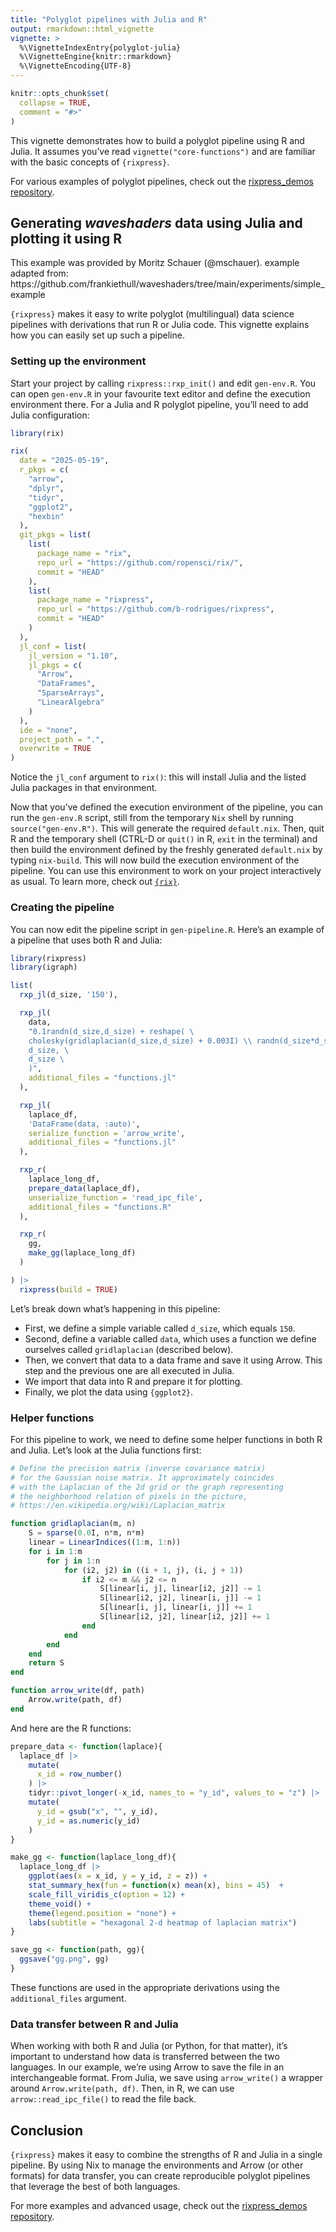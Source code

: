 ```yaml
---
title: "Polyglot pipelines with Julia and R"
output: rmarkdown::html_vignette
vignette: >
  %\VignetteIndexEntry{polyglot-julia}
  %\VignetteEngine{knitr::rmarkdown}
  %\VignetteEncoding{UTF-8}
---
```


```r
knitr::opts_chunk$set(
  collapse = TRUE,
  comment = "#>"
)
```

This vignette demonstrates how to build a polyglot pipeline using R and Julia.
It assumes you've read `vignette("core-functions")` and are familiar with the
basic concepts of `{rixpress}`.

For various examples of polyglot pipelines, check out the [rixpress_demos
repository](https://github.com/b-rodrigues/rixpress_demos/).

## Generating *waveshaders* data using Julia and plotting it using R

This example was provided by Moritz Schauer (@mschauer).
example adapted from: https://github.com/frankiethull/waveshaders/tree/main/experiments/simple_example

`{rixpress}` makes it easy to write polyglot (multilingual) data science
pipelines with derivations that run R or Julia code. This vignette explains how
you can easily set up such a pipeline.

### Setting up the environment

Start your project by calling `rixpress::rxp_init()` and edit `gen-env.R`.
You can open `gen-env.R` in your favourite text editor and define the execution
environment there. For a Julia and R polyglot pipeline, you'll need to add Julia
configuration:

```r
library(rix)

rix(
  date = "2025-05-19",
  r_pkgs = c(
    "arrow",
    "dplyr",
    "tidyr",
    "ggplot2",
    "hexbin"
  ),
  git_pkgs = list(
    list(
      package_name = "rix",
      repo_url = "https://github.com/ropensci/rix/",
      commit = "HEAD"
    ),
    list(
      package_name = "rixpress",
      repo_url = "https://github.com/b-rodrigues/rixpress",
      commit = "HEAD"
    )
  ),
  jl_conf = list(
    jl_version = "1.10",
    jl_pkgs = c(
      "Arrow",
      "DataFrames",
      "SparseArrays",
      "LinearAlgebra"
    )
  ),
  ide = "none",
  project_path = ".",
  overwrite = TRUE
)
```

Notice the `jl_conf` argument to `rix()`: this will install Julia and the listed
Julia packages in that environment.

Now that you've defined the execution environment of the pipeline, you can run
the `gen-env.R` script, still from the temporary `Nix` shell by running
`source("gen-env.R")`. This will generate the required `default.nix`. Then, quit
R and the temporary shell (CTRL-D or `quit()` in R, `exit` in the terminal) and
then build the environment defined by the freshly generated `default.nix` by
typing `nix-build`. This will now build the execution environment of the
pipeline. You can use this environment to work on your project interactively as
usual. To learn more, check out [`{rix}`](https://docs.ropensci.org/rix/).

### Creating the pipeline

You can now edit the pipeline script in `gen-pipeline.R`. Here's an example of a
pipeline that uses both R and Julia:

```r
library(rixpress)
library(igraph)

list(
  rxp_jl(d_size, '150'),

  rxp_jl(
    data,
    "0.1randn(d_size,d_size) + reshape( \
    cholesky(gridlaplacian(d_size,d_size) + 0.003I) \\ randn(d_size*d_size), \
    d_size, \
    d_size \
    )",
    additional_files = "functions.jl"
  ),

  rxp_jl(
    laplace_df,
    'DataFrame(data, :auto)',
    serialize_function = 'arrow_write',
    additional_files = "functions.jl"
  ),

  rxp_r(
    laplace_long_df,
    prepare_data(laplace_df),
    unserialize_function = 'read_ipc_file',
    additional_files = "functions.R"
  ),

  rxp_r(
    gg,
    make_gg(laplace_long_df)
  )

) |>
  rixpress(build = TRUE)
```

Let's break down what's happening in this pipeline:

- First, we define a simple variable called `d_size`, which equals `150`.
- Second, define a variable called `data`, which uses a function we define
  ourselves called `gridlaplacian` (described below).
- Then, we convert that data to a data frame and save it using Arrow. This step
  and the previous one are all executed in Julia.
- We import that data into R and prepare it for plotting.
- Finally, we plot the data using `{ggplot2}`.

### Helper functions

For this pipeline to work, we need to define some helper functions in both R and
Julia. Let's look at the Julia functions first:

```julia
# Define the precision matrix (inverse covariance matrix)
# for the Gaussian noise matrix. It approximately coincides
# with the Laplacian of the 2d grid or the graph representing
# the neighborhood relation of pixels in the picture,
# https://en.wikipedia.org/wiki/Laplacian_matrix

function gridlaplacian(m, n)
    S = sparse(0.0I, n*m, n*m)
    linear = LinearIndices((1:m, 1:n))
    for i in 1:m
        for j in 1:n
            for (i2, j2) in ((i + 1, j), (i, j + 1))
                if i2 <= m && j2 <= n
                    S[linear[i, j], linear[i2, j2]] -= 1
                    S[linear[i2, j2], linear[i, j]] -= 1
                    S[linear[i, j], linear[i, j]] += 1
                    S[linear[i2, j2], linear[i2, j2]] += 1
                end
            end
        end
    end
    return S
end

function arrow_write(df, path)
    Arrow.write(path, df)
end
```

And here are the R functions:

```r
prepare_data <- function(laplace){
  laplace_df |>
    mutate(
      x_id = row_number()
    ) |>
    tidyr::pivot_longer(-x_id, names_to = "y_id", values_to = "z") |>
    mutate(
      y_id = gsub("x", "", y_id),
      y_id = as.numeric(y_id)
    )
}

make_gg <- function(laplace_long_df){
  laplace_long_df |>
    ggplot(aes(x = x_id, y = y_id, z = z)) +
    stat_summary_hex(fun = function(x) mean(x), bins = 45)  +
    scale_fill_viridis_c(option = 12) +
    theme_void() +
    theme(legend.position = "none") +
    labs(subtitle = "hexagonal 2-d heatmap of laplacian matrix")
}

save_gg <- function(path, gg){
  ggsave("gg.png", gg)
}
```

These functions are used in the appropriate derivations using the
`additional_files` argument.

### Data transfer between R and Julia

When working with both R and Julia (or Python, for that matter), it's important
to understand how data is transferred between the two languages. In our example,
we're using Arrow to save the file in an interchangeable format. From Julia, we
save using `arrow_write()` a wrapper around `Arrow.write(path, df)`. Then, in R,
we can use `arrow::read_ipc_file()` to read the file back.

## Conclusion

`{rixpress}` makes it easy to combine the strengths of R and Julia in a single
pipeline. By using Nix to manage the environments and Arrow (or other formats)
for data transfer, you can create reproducible polyglot pipelines that leverage
the best of both languages.

For more examples and advanced usage, check out the [rixpress_demos repository](https://github.com/b-rodrigues/rixpress_demos).
